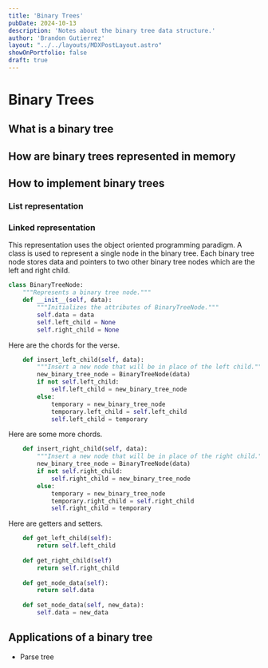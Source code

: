 ```yaml
---
title: 'Binary Trees'
pubDate: 2024-10-13
description: 'Notes about the binary tree data structure.'
author: 'Brandon Gutierrez'
layout: "../../layouts/MDXPostLayout.astro"
showOnPortfolio: false
draft: true
---
```


# Binary Trees

## What is a binary tree

## How are binary trees represented in memory

## How to implement binary trees

### List representation

### Linked representation
This representation uses the object oriented programming paradigm. A class is used to represent a single node in the binary tree. Each binary tree node stores data and pointers to two other binary tree nodes which are the left and right child.

```python
class BinaryTreeNode:
    """Represents a binary tree node."""
    def __init__(self, data):
        """Initializes the attributes of BinaryTreeNode.""" 
        self.data = data
        self.left_child = None
        self.right_child = None
```

Here are the chords for the verse.
```python
    def insert_left_child(self, data):
        """Insert a new node that will be in place of the left child."""
        new_binary_tree_node = BinaryTreeNode(data)
        if not self.left_child:
            self.left_child = new_binary_tree_node
        else:
            temporary = new_binary_tree_node
            temporary.left_child = self.left_child
            self.left_child = temporary
```

Here are some more chords.
```python
    def insert_right_child(self, data):
        """Insert a new node that will be in place of the right child."""
        new_binary_tree_node = BinaryTreeNode(data)
        if not self.right_child:
            self.right_child = new_binary_tree_node
        else:
            temporary = new_binary_tree_node
            temporary.right_child = self.right_child
            self.right_child = temporary
```

Here are getters and setters.
```python
    def get_left_child(self):
        return self.left_child
    
    def get_right_child(self)
        return self.right_child
    
    def get_node_data(self):
        return self.data
    
    def set_node_data(self, new_data):
        self.data = new_data
```

## Applications of a binary tree
- Parse tree